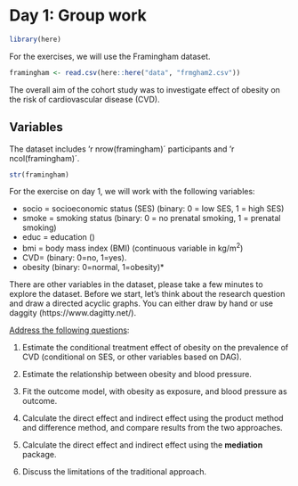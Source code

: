 # Day 1: Group work

```r
library(here)
```

For the exercises, we will use the Framingham dataset.

```r
framingham <- read.csv(here::here("data", "frmgham2.csv"))
```

The overall aim of the cohort study was to investigate effect of obesity
on the risk of cardiovascular disease (CVD).

## Variables

The dataset includes 'r nrow(framingham)´ participants and 'r
ncol(framingham)´.

```r
str(framingham)
```

For the exercise on day 1, we will work with the following variables:

-   socio = socioeconomic status (SES) (binary: 0 = low SES, 1 = high
    SES)
-   smoke = smoking status (binary: 0 = no prenatal smoking, 1 =
    prenatal smoking)
-   educ = education ()
-   bmi = body mass index (BMI) (continuous variable in kg/m^2^)
-   CVD= (binary: 0=no, 1=yes).
-   obesity (binary: 0=normal, 1=obesity)\*

There are other variables in the dataset, please take a few minutes to
explore the dataset. Before we start, let's think about the research
question and draw a directed acyclic graphs. You can either draw by hand
or use daggity (https://www.dagitty.net/).

[Address the following questions]{.underline}:

1.  Estimate the conditional treatment effect of obesity on the
    prevalence of CVD (conditional on SES, or other variables based on
    DAG).

2.  Estimate the relationship between obesity and blood pressure.

3.  Fit the outcome model, with obesity as exposure, and blood pressure
    as outcome.

4.  Calculate the direct effect and indirect effect using the product
    method and difference method, and compare results from the two
    approaches.

5.  Calculate the direct effect and indirect effect using the
    **mediation** package.

6.  Discuss the limitations of the traditional approach.
